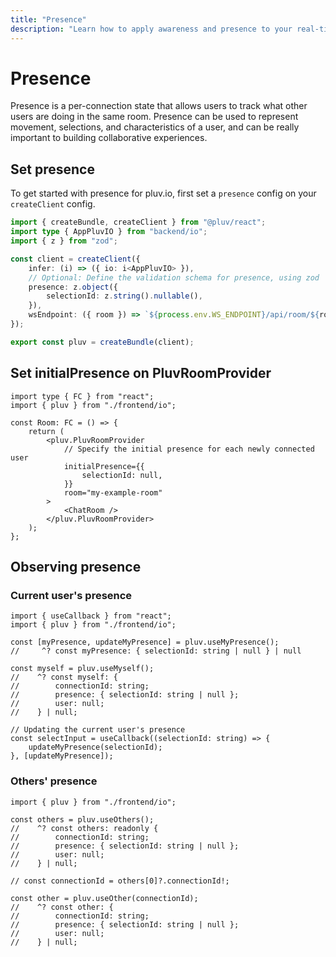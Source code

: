 ```yaml
---
title: "Presence"
description: "Learn how to apply awareness and presence to your real-time applications with @pluv/react"
---
```


# Presence

Presence is a per-connection state that allows users to track what other users are doing in the same room. Presence can be used to represent movement, selections, and characteristics of a user, and can be really important to building collaborative experiences.

## Set presence

To get started with presence for pluv.io, first set a `presence` config on your `createClient` config.

```ts
import { createBundle, createClient } from "@pluv/react";
import type { AppPluvIO } from "backend/io";
import { z } from "zod";

const client = createClient({
    infer: (i) => ({ io: i<AppPluvIO> }),
    // Optional: Define the validation schema for presence, using zod
    presence: z.object({
        selectionId: z.string().nullable(),
    }),
    wsEndpoint: ({ room }) => `${process.env.WS_ENDPOINT}/api/room/${room}`,
});

export const pluv = createBundle(client);
```

## Set initialPresence on PluvRoomProvider

```tsx
import type { FC } from "react";
import { pluv } from "./frontend/io";

const Room: FC = () => {
    return (
        <pluv.PluvRoomProvider
            // Specify the initial presence for each newly connected user
            initialPresence={{
                selectionId: null,
            }}
            room="my-example-room"
        >
            <ChatRoom />
        </pluv.PluvRoomProvider>
    );
};
```

## Observing presence

### Current user's presence

```tsx
import { useCallback } from "react";
import { pluv } from "./frontend/io";

const [myPresence, updateMyPresence] = pluv.useMyPresence();
//     ^? const myPresence: { selectionId: string | null } | null

const myself = pluv.useMyself();
//    ^? const myself: {
//        connectionId: string;
//        presence: { selectionId: string | null };
//        user: null;
//    } | null;

// Updating the current user's presence
const selectInput = useCallback((selectionId: string) => {
    updateMyPresence(selectionId);
}, [updateMyPresence]);
```

### Others' presence

```tsx
import { pluv } from "./frontend/io";

const others = pluv.useOthers();
//    ^? const others: readonly {
//        connectionId: string;
//        presence: { selectionId: string | null };
//        user: null;
//    } | null;

// const connectionId = others[0]?.connectionId!;

const other = pluv.useOther(connectionId);
//    ^? const other: {
//        connectionId: string;
//        presence: { selectionId: string | null };
//        user: null;
//    } | null;
```
